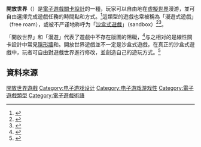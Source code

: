 '''開放世界'''（{{lang-en|Open world}}）是[[電子遊戲|電子遊戲]][[關卡設計|關卡設計]]的一種，玩家可以自由地在[[虛擬世界|虛擬世界]]漫游，並可自由選擇完成遊戲任務的時間點和方式。<ref name="gradar">{{cite web | last = Sefton | first = Jamie | title = The roots of open-world games | publisher = [[GamesRadar|GamesRadar]] | date = July 11, 2007 | url = http://www.gamesradar.com/f/the-roots-of-open-world-games/a-200807111086555044 | accessdate = 2008-07-25 | archive-date = 2011-06-16 | archive-url = https://web.archive.org/web/20110616024111/http://www.gamesradar.com/f/the-roots-of-open-world-games/a-200807111086555044 | dead-url = no }}</ref>這類型的遊戲也常被稱為「漫遊式遊戲」（free roam），或被不严谨地称呼为「[[非線性遊戲|沙盒式遊戲]]」（sandbox）<ref>{{cite web | url = http://www.kotaku.com.au/2008/07/pandemic_working_on_new_open_world_sandbox_ip/ | title = Pandemic Working On New 'Open World / Sandbox' IP | author = Logan Booker | publisher = Kotaku | date = 2008-07-14 | accessdate = 2008-07-25 | archive-date = 2013-01-27 | archive-url = https://web.archive.org/web/20130127014927/http://www.kotaku.com.au/2008/07/pandemic_working_on_new_open_world_sandbox_ip/ | dead-url = no }}</ref><ref name=cvg_history2>{{cite web | title = The complete history of open-world games (part 2) | publisher = Computer and Video Games | date = May 25, 2008 | url = http://www.computerandvideogames.com/article.php?id=189599 | accessdate = 2008-07-25 | archive-url = https://web.archive.org/web/20080526073334/http://www.computerandvideogames.com/article.php?id=189599 | archive-date = 2008-05-26 | dead-url = yes }}</ref>。

「開放世界」和「漫遊」代表了遊戲中不存在版圖的阻礙，<ref name="gsutra_20games">{{cite web | last = Harris | first = John | title = Game Design Essentials: 20 Open World Games | publisher = Gamasutra | date = September 26, 2007 | url = http://www.gamasutra.com/view/feature/1902/game_design_essentials_20_open_.php | accessdate = 2008-07-25 | archive-date = 2020-11-11 | archive-url = https://web.archive.org/web/20201111210554/https://www.gamasutra.com/view/feature/1902/game_design_essentials_20_open_.php | dead-url = no }}</ref>与之相对的是線性關卡設計中常見[[隱形牆|隱形牆]]和{{link-en|讀取畫面|loading screen}}。開放世界遊戲並不一定是沙盒式遊戲，在真正的沙盒式遊戲中，玩者可自由對遊戲世界進行修改，並創造自己的遊玩方式。<ref name="gamasutra_elite">{{cite web | last = Barton | first = Matt | coauthors = Bill Loguidice | title = The History of Elite: Space, the Endless Frontier | publisher = Gamasutra | date = April 7, 2009 | url = http://www.gamasutra.com/view/feature/3983/the_history_of_elite_space_the_.php | accessdate = 2009-12-27 | archive-date = 2011-06-06 | archive-url = https://web.archive.org/web/20110606071948/http://www.gamasutra.com/view/feature/3983/the_history_of_elite_space_the_.php | dead-url = no }}</ref>

== 資料來源 ==
{{reflist|2}}

{{電子遊戲類型}}

[[Category:開放世界遊戲|]]
[[Category:电子游戏设计|Category:电子游戏设计]]
[[Category:电子游戏游戏性|Category:电子游戏游戏性]]
[[Category:電子遊戲類型|Category:電子遊戲類型]]
[[Category:電子遊戲術語|Category:電子遊戲術語]]